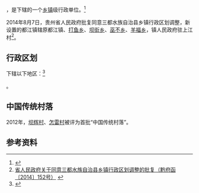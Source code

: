 {{中国乡级行政区|52/27/32/105/000}}

'''{{PAGENAMEBASE}}'''，是{{PRC admin/fullname|52/27/32/105/000|3}}下辖的一个[[乡镇|乡镇]]级行政单位。<ref>{{PRC admin/ref sgc|{{PRC admin/parent|52/27/32/105/000}}}}</ref>

2014年8月7日，贵州省人民政府批复同意三都水族自治县乡镇行政区划调整，新设置的都江镇辖原都江镇、[[打鱼乡|打鱼乡]]、[[坝街乡|坝街乡]]、[[巫不乡|巫不乡]]、[[羊福乡|羊福乡]]，镇人民政府驻上江村<ref>[http://www.gzgov.gov.cn/xxgk/jbxxgk/fgwj/zfwj/qfh/201507/t20150703_298225.html 省人民政府关于同意三都水族自治县乡镇行政区划调整的批复（黔府函〔2014〕152号）] {{webarchive|url=https://web.archive.org/web/20170831223714/http://www.gzgov.gov.cn/xxgk/jbxxgk/fgwj/zfwj/qfh/201507/t20150703_298225.html |date=2017-08-31 }}</ref>。

== 行政区划 ==

{{PAGENAMEBASE}}下辖以下地区：<ref>{{PRC admin/ref sgc|52/27/32/105/000}}</ref>

{{PRC admin/children|52/27/32/105/000}}。

==中国传统村落==
2012年，[[坝辉村|坝辉村]]、[[怎雷村|怎雷村]]被评为首批“中国传统村落”。

== 参考资料 ==

{{reflist}}

{{行政区划小作品}}
{{PRC admin/navcat|52/27/32/105/000}}